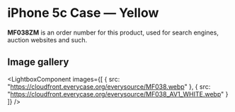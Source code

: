 
# iPhone 5c Case — Yellow

<Callout type='info' emoji='👉🏻'>**MF038ZM** is an order number for this product, used for search engines, auction websites and such.</Callout>

## Image gallery

<LightboxComponent
    images={[
      {
        src: "https://cloudfront.everycase.org/everysource/MF038.webp"
      },
      {
        src: "https://cloudfront.everycase.org/everysource/MF038_AV1_WHITE.webp"
      }
    ]}
  />
